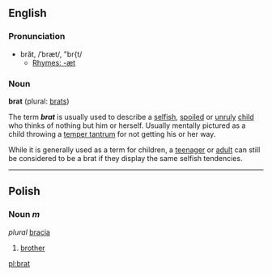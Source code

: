 ==English==
===Pronunciation===
*brăt, /ˈbræt/, "br{t/
**[[Rhymes:English:-æt|Rhymes: -æt]]

===Noun===
'''brat''' (plural: [[brats]])

The term '''''brat''''' is usually used to describe a [[selfish]], [[spoil]]ed or [[unruly]] [[child]] who thinks of nothing but him or herself.  Usually mentally pictured as a child throwing a [[temper tantrum]] for not getting his or her way.

While it is generally used as a term for children, a [[teenager]] or [[adult]] can still be considered to be a brat if they display the same selfish tendencies.

----

== Polish ==
=== Noun ''m''===
''plural'' [[bracia]]
# [[brother]]

[[pl:brat]]